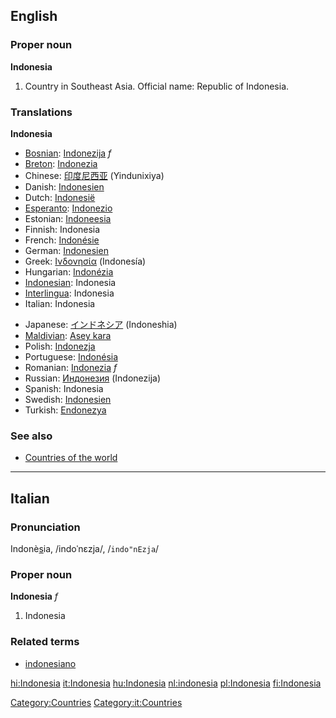 ==English==
{{Wikipedia}}
===Proper noun===
'''Indonesia'''
# Country in Southeast Asia. Official name: Republic of Indonesia.

===Translations===
<!--DefA-->'''Indonesia'''
{{top}}
<!--languages from A to I go here-->
*[[Bosnian]]: [[Indonezija]] ''f''
*[[Breton]]: [[Indonezia]]
*Chinese: [[印度尼西亚]] (Yindunixiya)
*Danish: [[Indonesien]]
*Dutch: [[Indonesië]]
*[[Esperanto]]: [[Indonezio]]
*Estonian: [[Indoneesia]]
*Finnish: Indonesia
*French: [[Indonésie]]
*German: [[Indonesien]]
*Greek: [[Ινδονησία]] (Indonesía)
*Hungarian: [[Indonézia]]
*[[Indonesian]]: Indonesia
*[[Interlingua]]: Indonesia
*Italian: Indonesia
{{mid}}
<!--languages from J to Z go here-->
*Japanese: [[インドネシア]] (Indoneshia)
*[[Maldivian]]: [[Asey kara]]
*Polish: [[Indonezja]]
*Portuguese: [[Indonésia]]
*Romanian: [[Indonezia]] ''f''
*Russian: [[Индонезия]] (Indonezija)
*Spanish: Indonesia
*Swedish: [[Indonesien]]
*Turkish: [[Endonezya]]
{{bottom}}

===See also===
*[[Countries of the world]]
[[Category:Countries]]

----

==Italian==
===Pronunciation===
Indonè<u>s</u>ia, /indoˈnɛzja/, /<tt>indo"nEzja</tt>/
===Proper noun===
'''Indonesia''' ''f''

# Indonesia

===Related terms===
*[[indonesiano]]
[[Category:it:Countries]]
[[hi:Indonesia]]
[[it:Indonesia]]
[[hu:Indonesia]]
[[nl:indonesia]]
[[pl:Indonesia]]
[[fi:Indonesia]]